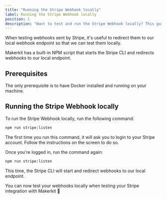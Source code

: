 ```yaml
---
title: "Running the Stripe Webhook locally"
label: Running the Stripe Webhook locally
position: 1
description: "Want to test and run the Stripe Webhook locally? This guide will show you how to do it."
---
```


When testing webhooks sent by Stripe, it's useful to redirect them to our local webhook endpoint so that we can test them locally.

Makerkit has a built-in NPM script that starts the Stripe CLI and redirects webhooks to our local endpoint.

## Prerequisites

The only prerequisite is to have Docker installed and running on your machine.

## Running the Stripe Webhook locally

To run the Stripe Webhook locally, run the following command:

```bash
npm run stripe:listen
```

The first time you run this command, it will ask you to login to your Stripe account. Follow the instructions on the screen to do so.

Once you're logged in, run the command again:

```bash
npm run stripe:listen
```

This time, the Stripe CLI will start and redirect webhooks to our local endpoint.

You can now test your webhooks locally when testing your Stripe integration with Makerkit 🎉
